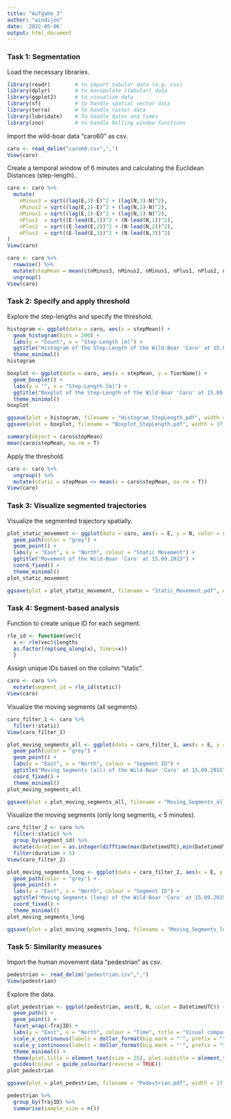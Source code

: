 ```yaml
---
title: "Aufgabe_3"
author: "windijon"
date: '2022-05-06'
output: html_document
---
```



### Task 1: Segmentation

Load the necessary libraries.

```r

library(readr)        # to import tabular data (e.g. csv)
library(dplyr)        # to manipulate (tabular) data
library(ggplot2)      # to visualize data
library(sf)           # to handle spatial vector data
library(terra)        # To handle raster data
library(lubridate)    # To handle dates and times
library(zoo)          # to handle Rolling window functions

```

Import the wild-boar data "caro60" as csv.

```r

caro <- read_delim("caro60.csv",",")
View(caro)

```

Create a temporal window of 6 minutes and calculating the Euclidean Distances (step-length).

```r

caro <- caro %>% 
  mutate(
    nMinus3 = sqrt((lag(E,3)-E)^2 + (lag(N,3)-N)^2),
    nMinus2 = sqrt((lag(E,2)-E)^2 + (lag(N,2)-N)^2),  
    nMinus1 = sqrt((lag(E,1)-E)^2 + (lag(N,1)-N)^2),
    nPlus1  = sqrt((E-lead(E,1))^2 + (N-lead(N,1))^2), 
    nPlus2  = sqrt((E-lead(E,2))^2 + (N-lead(N,2))^2),  
    nPlus3  = sqrt((E-lead(E,3))^2 + (N-lead(N,3))^2)  
)
View(caro)

caro <- caro %>% 
  rowwise() %>% 
  mutate(stepMean = mean(c(nMinus3, nMinus2, nMinus1, nPlus1, nPlus2, nPlus3))) %>% 
  ungroup()
View(caro)

```


### Task 2: Specify and apply threshold

Explore the step-lengths and specify the threshold.

```r

histogram <- ggplot(data = caro, aes(x = stepMean)) +
  geom_histogram(bins = 200) +
  labs(y = "Count", x = "Step-Length [m]") +
  ggtitle("Histogram of the Step-Length of the Wild-Boar 'Caro' at 15.09.2015") +
  theme_minimal()
histogram

boxplot <- ggplot(data = caro, aes(x = stepMean, y = TierName)) +
  geom_boxplot() +
  labs(y = "", x = "Step-Length [m]") +
  ggtitle("Boxplot of the Step-Length of the Wild-Boar 'Caro' at 15.09.2015") +
  theme_minimal()
boxplot

ggsave(plot = histogram, filename = "Histogram_StepLength.pdf", width = 17, height = 14, units = "cm", dpi = 5000)
ggsave(plot = boxplot, filename = "Boxplot_StepLength.pdf", width = 17, height = 14, units = "cm", dpi = 5000)

summary(object = caro$stepMean)
mean(caro$stepMean, na.rm = T)

```

Apply the threshold.

```r

caro <- caro %>%
  ungroup() %>% 
  mutate(static = stepMean <= mean(x = caro$stepMean, na.rm = T))
View(caro)

```


### Task 3: Visualize segmented trajectories

Visualize the segmented trajectory spatially.

```r

plot_static_movement <- ggplot(data = caro, aes(x = E, y = N, color = static)) +
  geom_path(color = "grey") +
  geom_point() +
  labs(y = "East", x = "North", colour = "Static Movement") +
  ggtitle("Movement of the Wild-Boar 'Caro' at 15.09.2015") +
  coord_fixed() +
  theme_minimal()
plot_static_movement

ggsave(plot = plot_static_movement, filename = "Static_Movement.pdf", width = 17, height = 14, units = "cm", dpi = 5000)

```


### Task 4: Segment-based analysis

Function to create unique ID for each segment.

```r

rle_id <- function(vec){
  x <- rle(vec)$lengths
  as.factor(rep(seq_along(x), times=x))
  }

```

Assign unique IDs based on the column "static".

```r

caro <- caro %>%
  mutate(segment_id = rle_id(static))
View(caro)

```

Visualize the moving segments (all segments).

```r

caro_filter_1 <- caro %>%
  filter(!static)
View(caro_filter_1)

plot_moving_segments_all <- ggplot(data = caro_filter_1, aes(x = E, y = N, color = segment_id)) +
  geom_path(color = "grey") +
  geom_point() +
  labs(y = "East", x = "North", colour = "Segment ID") +
  ggtitle("Moving Segments (all) of the Wild-Boar 'Caro' at 15.09.2015") +
  coord_fixed() +
  theme_minimal()
plot_moving_segments_all

ggsave(plot = plot_moving_segments_all, filename = "Moving_Segments_all.pdf", width = 17, height = 14, units = "cm", dpi = 5000)

```

Visualize the moving segments (only long segments, < 5 minutes).

```r

caro_filter_2 <- caro %>% 
  filter(!static) %>% 
  group_by(segment_id) %>% 
  mutate(duration = as.integer(difftime(max(DatetimeUTC),min(DatetimeUTC), units = "mins"))) %>%
  filter(duration > 5)
View(caro_filter_2)

plot_moving_segments_long <- ggplot(data = caro_filter_2, aes(x = E, y = N, color = segment_id)) +
  geom_path(color = "grey") +
  geom_point() +
  labs(y = "East", x = "North", colour = "Segment ID") +
  ggtitle("Moving Segments (long) of the Wild-Boar 'Caro' at 15.09.2015") +
  coord_fixed() +
  theme_minimal()
plot_moving_segments_long

ggsave(plot = plot_moving_segments_long, filename = "Moving_Segments_long.pdf", width = 17, height = 14, units = "cm", dpi = 5000)

```

### Task 5: Similarity measures

Import the human movement data "pedestrian" as csv.

```r

pedestrian <- read_delim("pedestrian.csv",",")
View(pedestrian)

```

Explore the data.

```r

plot_pedestrian <- ggplot(pedestrian, aes(E, N, color = DatetimeUTC)) +
  geom_path() + 
  geom_point() + 
  facet_wrap(~TrajID) +
  labs(y = "East", x = "North", colour = "Time", title = "Visual comparison of  6 trajectories 01.03.2015", subtitle = "Each subplot highlights a unique pedestrian trajectories") +
  scale_x_continuous(labels = dollar_format(big.mark = "'", prefix = "")) +
  scale_y_continuous(labels = dollar_format(big.mark = "'", prefix = "")) +  coord_fixed() +
  theme_minimal() +
  theme(plot.title = element_text(size = 25), plot.subtitle = element_text(size = 15)) +
  guides(colour = guide_colourbar(reverse = TRUE))
plot_pedestrian

ggsave(plot = plot_pedestrian, filename = "Pedestrian.pdf", width = 17, height = 14, units = "cm", dpi = 5000)

pedestrian %>% 
  group_by(TrajID) %>% 
  summarise(sample_size = n())

```

